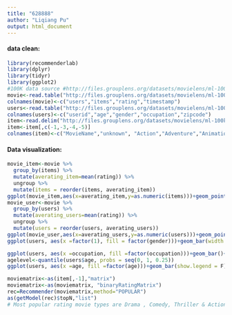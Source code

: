 ```yaml
---
title: "628888"
author: "Liqiang Pu"
output: html_document
---
```

#### data clean:

```r
library(recommenderlab)
library(dplyr)
library(tidyr)
library(ggplot2)
#100K data source #http://files.grouplens.org/datasets/movielens/ml-100k
movie<-read.table("http://files.grouplens.org/datasets/movielens/ml-100k/u.data")
colnames(movie)<-c("users","items","rating","timestamp")
users<-read.table("http://files.grouplens.org/datasets/movielens/ml-100k/u.user",sep="|")
colnames(users)<-c("userid","age","gender","occupation","zipcode")
item<-read.delim("http://files.grouplens.org/datasets/movielens/ml-100k/u.item",sep="|",header=F)
item<-item[,c(-1,-3,-4,-5)]
colnames(item)<-c("MovieName","unknown", "Action","Adventure","Animation","Children", "Comedy" ,"Crime" ,"Documentary","Drama","Fantasy","Film-Noir","Horror","Musical","Mystery","Romance","Sci-Fi","Thriller","War","Western")
```

#### Data visualization:

```r
movie_item<-movie %>%
  group_by(items) %>%
  mutate(averating_item=mean(rating)) %>%
  ungroup %>%
  mutate(items = reorder(items, averating_item))
ggplot(movie_item,aes(x=averating_item,y=as.numeric(items)))+geom_point()+ylab("items")+xlab("average rating")+ggtitle("Average rating for each movie")
movie_user<-movie %>%
  group_by(users) %>%
  mutate(averating_users=mean(rating)) %>%
  ungroup %>%
  mutate(users = reorder(users, averating_users))
ggplot(movie_user,aes(x=averating_users,y=as.numeric(users)))+geom_point()+ylab("users")+xlab("average rating")+ggtitle("Average rating for each user")
ggplot(users, aes(x =factor(1), fill = factor(gender)))+geom_bar(width = 1)+ coord_polar(theta = "y")+scale_fill_discrete(guide=guide_legend(title = "Gender"))+ggtitle("The proportion of Gender")+xlab("")

ggplot(users, aes(x =occupation, fill =factor(occupation)))+geom_bar()+scale_fill_discrete(guide=guide_legend(title = "Occupation"))+ggtitle("The distribution of Occupation")
agelevel<-quantile(users$age, probs = seq(0, 1, 0.25))
ggplot(users, aes(x =age, fill =factor(age)))+geom_bar(show.legend = F)+ggtitle("The distribution of Age")+geom_vline(xintercept=agelevel[c(2,3,4)],linetype = 2)+ theme_bw()

moviematrix<-as(item[,-1],"matrix")
moviematrix<-as(moviematrix, "binaryRatingMatrix")
rec=Recommender(moviematrix,method="POPULAR")
as(getModel(rec)$topN,"list") 
# Most popular rating movie types are Drama , Comedy, Thriller & Action 
```

